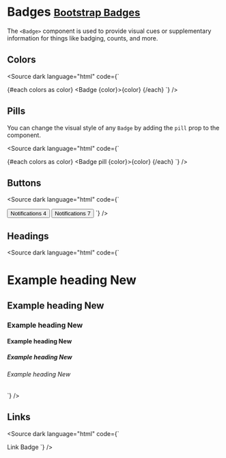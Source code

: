 
<Meta title="Components/Badges" />

# Badges <small class="bootstrap-docs">[Bootstrap Badges](https://getbootstrap.com/docs/5.3/components/badge/)</small>

The `<Badge>` component is used to provide visual cues or supplementary information for things like badging, counts, and more.

<Canvas>
  <Story of={BadgeStories.Basic} />
</Canvas>

<Controls of={BadgeStories.Basic} />

## Colors
<Canvas withSource="none">
  <Story of={BadgeStories.Colors} />
</Canvas>

<Source dark language="html" code={`
<script lang="ts">

  const colors = [
    'primary',
    'secondary',
    'success',
    'danger',
    'warning',
    'info',
    'light',
    'dark'
  ];
</script>

{#each colors as color}
  <Badge {color}>{color}</Badge>
{/each}
`} />

## Pills
<p>You can change the visual style of any <code>Badge</code> by adding the <code>pill</code> prop to the component.</p>

<Canvas withSource="none">
  <Story of={BadgeStories.Pills} />
</Canvas>

<Source dark language="html" code={`
<script lang="ts">

  const colors = [
    'primary',
    'secondary',
    'success',
    'danger',
    'warning',
    'info',
    'light',
    'dark'
  ];
</script>

{#each colors as color}
  <Badge pill {color}>{color}</Badge>
{/each}
`} />

## Buttons
<Canvas withSource="none">
  <Story of={BadgeStories.Buttons} />
</Canvas>

<Source dark language="html" code={`
<script lang="ts">
</script>

<Button color="primary">
  Notifications
  <Badge color="dark">4</Badge>
</Button>

<Button color="primary" outline>
  Notifications
  <Badge color="primary">7</Badge>
</Button>
`} />

## Headings
<Canvas withSource="none">
  <Story of={BadgeStories.Headings} />
</Canvas>

<Source dark language="html" code={`
<script lang="ts">
</script>

<h1>Example heading <Badge color="secondary">New</Badge></h1>
<h2>Example heading <Badge color="secondary">New</Badge></h2>
<h3>Example heading <Badge color="secondary">New</Badge></h3>
<h4>Example heading <Badge color="secondary">New</Badge></h4>
<h5>Example heading <Badge color="secondary">New</Badge></h5>
<h6>Example heading <Badge color="secondary">New</Badge></h6>
`} />

## Links
<Canvas withSource="none">
  <Story of={BadgeStories.Links} />
</Canvas>

<Source dark language="html" code={`
<script lang="ts">
</script>

<Badge href="https://svelte.dev" color="primary">Link Badge</Badge>
`} />
